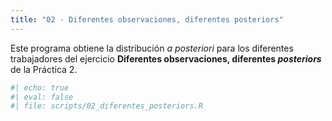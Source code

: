 ```yaml
---
title: "02 - Diferentes observaciones, diferentes posteriors"
---
```


Este programa obtiene la distribución _a posteriori_ para los diferentes trabajadores
del ejercicio **Diferentes observaciones, diferentes _posteriors_** de la Práctica 2.

```r
#| echo: true
#| eval: false 
#| file: scripts/02_diferentes_posteriors.R
```